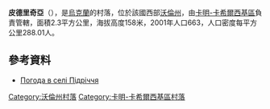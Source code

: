 {{coord|51|35|11|N|24|48|7|E|scale:30000|display=title}}

'''皮德里奇亞'''（{{lang-uk|Підріччя}}），是[[烏克蘭|烏克蘭]]的村落，位於該國西部[[沃倫州|沃倫州]]，由[[卡明-卡希爾西基區|卡明-卡希爾西基區]]負責管轄，面積2.3平方公里，海拔高度158米，2001年人口663，人口密度每平方公里288.01人。

==參考資料==
* [http://weather.in.ua/ua/volynskaja/20646 Погода в селі Підріччя] {{Wayback|url=http://weather.in.ua/ua/volynskaja/20646 |date=20160305080731 }}

[[Category:沃倫州村落|Category:沃倫州村落]]
[[Category:卡明-卡希爾西基區村落|Category:卡明-卡希爾西基區村落]]


{{Volyn-geo-stub}}